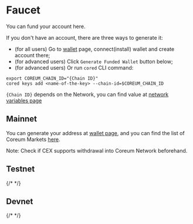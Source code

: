 # Faucet

You can fund your account here.

If you don't have an account, there are three ways to generate it:

-   (for all users) Go to [wallet](/docs/tools/wallets) page, connect(install) wallet and create account
    there;
-   (for advanced users) Click `Generate Funded Wallet` button below;
-   (for advanced users) Or run `cored` CLI command:

```
export COREUM_CHAIN_ID="{Chain ID}"
cored keys add <name-of-the-key> --chain-id=$COREUM_CHAIN_ID
```

`{Chain ID}` depends on the Network, you can find value at
[network variables page](/docs/tutorials/get-started/setup-cli)

## Mainnet

You can generate your address at [wallet page](/docs/tools/wallets), and you can find the list of Coreum
Markets <a className="text-[#24D494] font-bold" href="https://coinmarketcap.com/currencies/coreum/markets" target="_blank">here</a>.

Note: Check if CEX supports withdrawal into Coreum Network beforehand.

## Testnet

{/* <Faucet chainId="coreum-testnet-1"/> */}

## Devnet

{/* <Faucet chainId="coreum-devnet-1"/> */}
